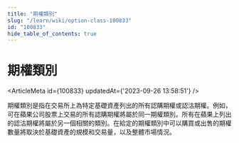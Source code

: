 ```yaml
---
title: "期權類別"
slug: "/learn/wiki/option-class-100833"
id: "100833"
hide_table_of_contents: true
---
```



# 期權類別

<ArticleMeta id={100833} updatedAt={'2023-09-26 13:58:51'} />
<div className='border-solid border-b border-t-0 my-4 border-[var(--ifm-color-gray-300)]' />

期權類別是指在交易所上為特定基礎資產列出的所有認購期權或認沽期權。例如，可在蘋果公司股票上交易的所有認購期權將屬於同一期權類別。所有在蘋果上列出的認沽期權將屬於另一個相關的類別。在給定的期權類別中可以購買或出售的期權數量將取決於基礎資產的規模和交易量，以及整體市場情況。

